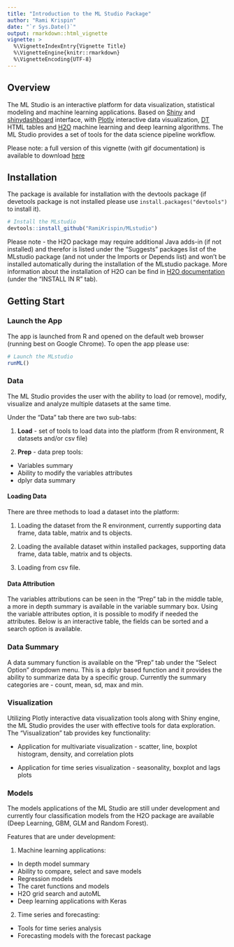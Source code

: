```yaml
---
title: "Introduction to the ML Studio Package"
author: "Rami Krispin"
date: "`r Sys.Date()`"
output: rmarkdown::html_vignette
vignette: >
  %\VignetteIndexEntry{Vignette Title}
  %\VignetteEngine{knitr::rmarkdown}
  %\VignetteEncoding{UTF-8}
---
```

## **Overview**

The ML Studio is an interactive platform for data visualization, statistical modeling and machine learning applications. Based on [Shiny](http://shiny.rstudio.com/) and [shinydashboard](https://rstudio.github.io/shinydashboard/) interface, with [Plotly](https://plot.ly/r/) interactive data visualization, [DT](https://rstudio.github.io/DT/) HTML tables and [H2O](https://www.h2o.ai/) machine learning and deep learning algorithms. The ML Studio provides a set of tools for the data science pipeline workflow.

Please note: a full version of this vignette (with gif documentation) is available to download [here](https://github.com/RamiKrispin/MLstudio/blob/master/vignettes/my-vignette.html)
 
## **Installation**

The package is available for installation with the devtools package (if devetools package is not installed please use `install.packages("devtools")` to install it).

```r
# Install the MLstudio
devtools::install_github("RamiKrispin/MLstudio")
```
Please note - the H2O package may require additional Java adds-in (if not installed) and therefor is listed under the "Suggests" packages list of the MLstudio package (and not under the Imports or Depends list) and won't be installed automatically during the installation of the MLstudio package. More information about the installation of H2O can be find in [H2O documentation](http://h2o-release.s3.amazonaws.com/h2o/rel-weierstrass/7/index.html) (under the "INSTALL IN R" tab).

## **Getting Start**
### **Launch the App**
The app is launched from R and opened on the default web browser (running best on Google Chrome). To open the app please use:

```r
# Launch the MLstudio
runML()
```

### **Data**

The ML Studio provides the user with the ability to load (or remove), modify, visualize and analyze multiple datasets at the same time.

Under the "Data" tab there are two sub-tabs:

1.	**Load** - set of tools to load data into the platform (from R environment, R datasets and/or csv file)

2.	**Prep** - data prep tools:

- Variables summary
- Ability to modify the variables attributes 
- dplyr data summary


#### **Loading Data**
There are three methods to load a dataset into the platform:

1.	Loading the dataset from the R environment, currently supporting data frame, data table, matrix and ts objects.


2.	Loading the available dataset within installed packages, supporting data frame, data table, matrix and ts objects.


3.	Loading from csv file.


#### **Data Attribution**

The variables attributions can be seen in the "Prep" tab in the middle table, a more in depth summary is available in the variable summary box. Using the variable attributes option, it is possible to modify if needed the attributes. Below is an interactive table, the fields can be sorted and a search option is available. 


### **Data Summary**

A data summary function is available on the "Prep" tab under the "Select Option" dropdown menu. This is a dplyr based function and it provides the ability to summarize data by a specific group. Currently the summary categories are - count, mean, sd, max and min.


### **Visualization**

Utilizing Plotly interactive data visualization tools along with Shiny engine, the ML Studio provides the user with effective tools for data exploration. The "Visualization" tab provides key functionality:

- Application for multivariate visualization - scatter, line, boxplot histogram, density, and correlation plots


- Application for time series visualization - seasonality, boxplot and lags plots

### **Models**

The models applications of the ML Studio are still under development and currently four classification models from the H2O package are available (Deep Learning, GBM, GLM and Random Forest).


Features that are under development:

1. Machine learning applications:
- In depth model summary
- Ability to compare, select and save models
- Regression models
- The caret functions and models
- H2O grid search and autoML
- Deep learning applications with Keras

2. Time series and forecasting:
- Tools for time series analysis
- Forecasting models with the forecast package
